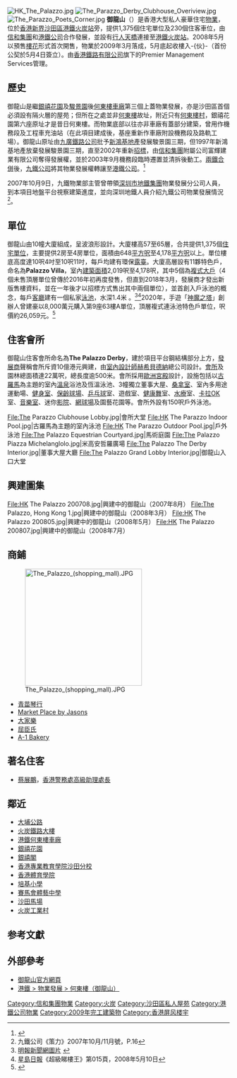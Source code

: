 {{Coord|22.396183|114.200161|source:GoogleMaps|display=title}}
{{Infobox_housinghk | name = The Palazzo<br> 御龍山 | 
| logo= 
| photo = The Palazzo.jpg
| phototitle = 御龍山東面
| address= [[新界|新界]][[沙田_(香港)|沙田]]樂景街28號<br />（港鐵火炭站上蓋旁）
| lot= 沙田市地段第470號
| developer= [[信和置業|信和置業]]、[[港鐵公司|港鐵公司]]
| manager= 
| use = 住宅
| blocknumber = 10座（1-3，5-11）
| floor_area = 
| floornumber = 35-39層住宅<br />（57-65樓）
| yearofcompletion = 2009年3月
| former = [[港鐵何東樓車廠|港鐵何東樓車廠]]工程車露天充油站
| facilities = 大型住客會所
| website = [http://www.thepalazzo.hk 御龍山]
}}
[[File:HK_The_Palazzo.jpg|thumb]]
[[File:The_Parazzo_Derby_Clubhouse_Overiview.jpg|thumb]]
[[File:The_Parazzo_Poets_Corner.jpg|thumb]]
'''御龍山'''（{{lang-en|The Palazzo}}）是香港大型私人豪華住宅[[物業|物業]]，位於[[香港|香港]][[新界|新界]][[沙田區|沙田區]][[港鐵|港鐵]][[火炭站|火炭站]]旁，提供1,375個住宅單位及230個住客車位，由[[信和集團|信和集團]]和[[港鐵公司|港鐵公司]]合作發展，並設有[[行人天橋|行人天橋]]連接至[[港鐵|港鐵]][[火炭站|火炭站]]。2008年5月以預售[[樓花|樓花]]形式首次開售，物業於2009年3月落成，5月底起收樓入-{伙}-（首份公契於5月4日簽立）。由[[香港鐵路有限公司|香港鐵路有限公司]]旗下的Premier Management Services管理。

==歷史==
御龍山是繼[[銀禧花園|銀禧花園]]及[[駿景園|駿景園]]後[[港鐵車廠#何東樓車廠|何東樓車廠]]第三個上蓋物業發展，亦是沙田區首個必須設有隔火層的屋苑；但所在之處並非[[何東樓|何東樓]]故址，附近只有[[何東樓村|何東樓村]]，銀禧花園第六座原址才是昔日何東樓。而物業底部以往亦非車廠有蓋部分建築，曾用作機務段及工程車充油站（在此項目建成後，基座重新作車廠附設機務段及路軌工場）。御龍山原址由[[九廣鐵路公司|九廣鐵路公司]]批予[[新鴻基地產|新鴻基地產]]發展駿景園三期，但1997年新鴻基地產放棄發展駿景園三期，直至2002年重新[[招標|招標]]，由[[信和集團|信和集團]]附屬公司富輝建業有限公司奪得發展權，並於2003年9月機務段臨時遷置並清拆後動工。[[兩鐵合併|兩鐵合併]]後，[[九鐵公司|九鐵公司]]將其物業發展權轉讓至[[港鐵公司|港鐵公司]]。<ref>{{Cite web |url=http://hk.realestate.yahoo.com/061229/299/1z7hz.html |title=信和何東樓項目，打造沙田新指標 |access-date=2008-05-07 |archive-date=2007-04-02 |archive-url=https://web.archive.org/web/20070402175831/http://hk.realestate.yahoo.com/061229/299/1z7hz.html }}</ref>

2007年10月9日，九鐵物業部主管曾帶領[[深圳市地鐵集團|深圳市地鐵集團]]物業發展分公司人員，到本項目地盤平台視察建築進度，並向深圳地鐵人員介紹九鐵公司物業發展情況<ref>九鐵公司《策力》2007年10月/11月號，P.16</ref>。

==單位==
御龍山由10幢大廈組成，呈波浪形設計。大廈樓高57至65層，合共提供1,375個[[住宅|住宅]][[單位|單位]]，主要提供2房至4房單位，面積由648[[平方呎|平方呎]]至4,178[[平方呎|平方呎]]以上。單位樓底高度達10呎4吋至10呎11吋，每戶均建有環保[[露臺|露臺]]。大廈高層設有11夥特色戶，命名為'''Palazzo Villa'''，室內[[建築面積|建築面積]]2,019呎至4,178呎，其中5個為[[空中別墅|複式大戶]]（4個未售頂層單位曾傳於2016年初再度發售，但直到2018年3月，發展商才發出新版售樓資料，並在一年後才以招標方式售出其中兩個單位），並首創入戶泳池的概念，每戶[[客廳|客廳]]建有一個私家[[泳池|泳池]]，水深1.4米 。<ref>[http://specials.mingpao.com/dat/palazzo/image/2d.jpg 明報新聞網圖片] {{webarchive|url=https://web.archive.org/web/20150618151915/http://specials.mingpao.com/dat/palazzo/image/2d.jpg |date=2015-06-18 }}</ref><ref>[[星島日報|星島日報]]《超級睇樓王》第015頁，2008年5月10日</ref>2020年，手遊「[[神魔之塔|神魔之塔]]」創辦人曾建豪以8,000萬元購入第9座63樓A單位，頂層複式連泳池特色戶單位，呎價約26,059元。<ref>{{cite news |title=【名人入市】神魔之塔創辦人8000萬購御龍山頂層戶 (附單位現場照片) |url=https://ps.hket.com/article/2629996/%E3%80%90%E5%90%8D%E4%BA%BA%E5%85%A5%E5%B8%82%E3%80%91%E7%A5%9E%E9%AD%94%E4%B9%8B%E5%A1%94%E5%89%B5%E8%BE%A6%E4%BA%BA8000%E8%90%AC%E8%B3%BC%E5%BE%A1%E9%BE%8D%E5%B1%B1%E9%A0%82%E5%B1%A4%E6%88%B6%20(%E9%99%84%E5%96%AE%E4%BD%8D%E7%8F%BE%E5%A0%B4%E7%85%A7%E7%89%87)?mtc=60007 |accessdate=2020-05-27 |publisher=香港經濟日報 |date=2020-05-27}}</ref>

==住客會所==
御龍山住客會所命名為'''The Palazzo Derby'''，建於項目平台鋼結構部分上方，[[發展商|發展商]]聲稱會所斥資10億港元興建，由[[室內設計師|室內設計師]][[赫希貝德納|赫希貝德納]]總公司設計。[[會所|會所]]及園林總面積達22萬呎，總長度逾500米。會所採用[[歐洲|歐洲]][[宮殿|宮殿]]設計，設施包括以[[古羅馬|古羅馬]]為主題的室內[[溫泉|溫泉]]浴池及恆溫泳池、3幢獨立董事大屋、[[桑拿室|桑拿室]]、室內多用途運動場、[[健身室|健身室]]、[[保齡球場|保齡球場]]、[[乒乓球|乒乓球]]室、遊戲室、[[健康舞|健康舞]]室、[[水療|水療]]室、[[卡拉OK|卡拉OK]]室、[[音樂室|音樂室]]、迷你[[影院|影院]]、[[網球場|網球場]]及園藝花園等。會所外設有150呎戶外泳池。

<gallery>
File:The Parazzo Clubhouse Lobby.jpg|會所大堂
File:HK The Parazzo Indoor Pool.jpg|古羅馬為主題的室內泳池
File:HK The Parazzo Outdoor Pool.jpg|戶外泳池
File:The Palazzo Equestrian Courtyard.jpg|馬術庭園
File:The Palazzo Piazza Michelanglolo.jpg|米高安哲羅廣場
File:The Palazzo The Derby Interior.jpg|董事大屋大廳
File:The Palazzo Grand Lobby Interior.jpg|御龍山入口大堂
</gallery>

==興建圖集==
<gallery>
File:HK The Palazzo 200708.jpg|興建中的御龍山（2007年8月）
File:The Palazzo, Hong Kong 1.jpg|興建中的御龍山（2008年3月）
File:HK The Palazzo 200805.jpg|興建中的御龍山（2008年5月）
File:HK The Palazzo 200807.jpg|興建中的御龍山（2008年7月）
</gallery>

==商鋪==
[[File:The_Palazzo_(shopping_mall).JPG|265px]]
*[[青苗琴行|青苗琴行]]
*[[Market_Place_by_Jasons|Market Place by Jasons]]
*[[大家樂|大家樂]]
*[[屈臣氏|屈臣氏]]
*[[A-1_Bakery|A-1 Bakery]]

==著名住客==
*[[蔡展鵬|蔡展鵬]]，[[香港警務處高級助理處長|香港警務處高級助理處長]]
==鄰近==
* [[大埔公路|大埔公路]]
* [[火炭鐵路大樓|火炭鐵路大樓]]
* [[港鐵|港鐵]][[港鐵車廠#何東樓車廠|何東樓車廠]]
* [[銀禧花園|銀禧花園]]
* [[銀禧閣|銀禧閣]]
* [[香港專業教育學院沙田分校|香港專業教育學院沙田分校]]
* [[香港體育學院|香港體育學院]]
* [[培基小學|培基小學]]
* [[賽馬會體藝中學|賽馬會體藝中學]]
* [[沙田馬場|沙田馬場]]
* [[火炭工業村|火炭工業村]]

==参考文獻==
{{Reflist}}

==外部參考==
{{commonscat|The Palazzo, Hong Kong}}
* [http://www.thepalazzo.hk 御龍山官方網頁] {{Wayback|url=http://www.thepalazzo.hk/ |date=20141218101412 }}
* [http://www.mtr.com.hk/chi/properties/eastrail_htl.html 港鐵 > 物業發展 > 何東樓（御龍山）] {{Wayback|url=http://www.mtr.com.hk/chi/properties/eastrail_htl.html |date=20131113030238 }}

{{信和置業}}
{{港鐵公司物業}}

[[Category:信和集團物業|Category:信和集團物業]]
[[Category:火炭|Category:火炭]]
[[Category:沙田區私人屋苑|Category:沙田區私人屋苑]]
[[Category:港鐵公司物業|Category:港鐵公司物業]]
[[Category:2009年完工建築物|Category:2009年完工建築物]]
[[Category:香港屏风楼宇|Category:香港屏风楼宇]]